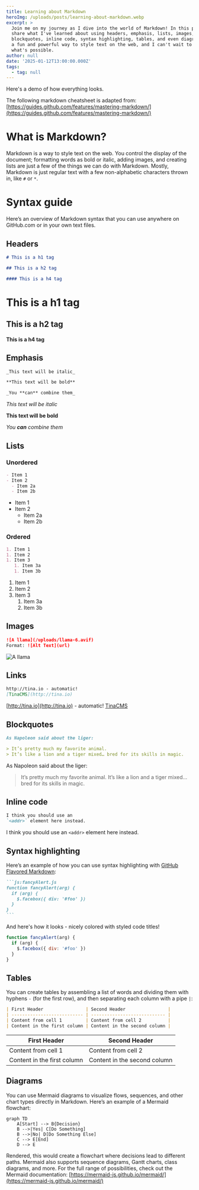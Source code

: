 ```yaml
---
title: Learning about Markdown
heroImg: /uploads/posts/learning-about-markdown.webp
excerpt: >
  Join me on my journey as I dive into the world of Markdown! In this post, I'll
  share what I've learned about using headers, emphasis, lists, images, links,
  blockquotes, inline code, syntax highlighting, tables, and even diagrams. It's
  a fun and powerful way to style text on the web, and I can't wait to show you
  what's possible.
author: null
date: '2025-01-12T13:00:00.000Z'
tags:
  - tag: null
---
```




Here's a demo of how everything looks.

The following markdown cheatsheet is adapted from: [https://guides.github.com/features/mastering-markdown/](https://guides.github.com/features/mastering-markdown/)

# What is Markdown?

Markdown is a way to style text on the web. You control the display of the document; formatting words as bold or italic, adding images, and creating lists are just a few of the things we can do with Markdown. Mostly, Markdown is just regular text with a few non-alphabetic characters thrown in, like `#` or `*`.

# Syntax guide

Here’s an overview of Markdown syntax that you can use anywhere on GitHub.com or in your own text files.

## Headers

```markdown
# This is a h1 tag

## This is a h2 tag

#### This is a h4 tag
```

# This is a h1 tag

## This is a h2 tag

#### This is a h4 tag

## Emphasis

```markdown
_This text will be italic_

**This text will be bold**

_You **can** combine them_
```

_This text will be italic_

**This text will be bold**

_You **can** combine them_

## Lists

### Unordered

```markdown
- Item 1
- Item 2
  - Item 2a
  - Item 2b
```

- Item 1
- Item 2
  - Item 2a
  - Item 2b

### Ordered

```markdown
1. Item 1
1. Item 2
1. Item 3
   1. Item 3a
   1. Item 3b
```

1. Item 1
2. Item 2
3. Item 3
   1. Item 3a
   2. Item 3b

## Images

```markdown
![A llama](/uploads/llama-6.avif)
Format: ![Alt Text](url)
```

![A llama](/uploads/llama-6.avif)

## Links

```markdown
http://tina.io - automatic!
[TinaCMS](http://tina.io)
```

[http://tina.io](http://tina.io) - automatic!
[TinaCMS](http://tina.io)

## Blockquotes

```markdown
As Napoleon said about the liger:

> It’s pretty much my favorite animal.
> It’s like a lion and a tiger mixed… bred for its skills in magic.
```

As Napoleon said about the liger:

> It’s pretty much my favorite animal.
> It’s like a lion and a tiger mixed… bred for its skills in magic.

## Inline code

```markdown
I think you should use an
`<addr>` element here instead.
```

I think you should use an
`<addr>` element here instead.

## Syntax highlighting

Here’s an example of how you can use syntax highlighting with [GitHub Flavored Markdown](https://help.github.com/articles/basic-writing-and-formatting-syntax/):

````markdown
```js:fancyAlert.js
function fancyAlert(arg) {
  if (arg) {
    $.facebox({ div: '#foo' })
  }
}
```
````

And here's how it looks - nicely colored with styled code titles!

```js:fancyAlert.js
function fancyAlert(arg) {
  if (arg) {
    $.facebox({ div: '#foo' })
  }
}
```

## Tables

You can create tables by assembling a list of words and dividing them with hyphens `-` (for the first row), and then separating each column with a pipe `|`:

```markdown
| First Header                | Second Header                |
| --------------------------- | ---------------------------- |
| Content from cell 1         | Content from cell 2          |
| Content in the first column | Content in the second column |
```

| First Header                | Second Header                |
| --------------------------- | ---------------------------- |
| Content from cell 1         | Content from cell 2          |
| Content in the first column | Content in the second column |

## Diagrams

You can use Mermaid diagrams to visualize flows, sequences, and other chart types directly in Markdown. Here’s an example of a Mermaid flowchart:

```mermaid
graph TD
    A[Start] --> B{Decision}
    B -->|Yes| C[Do Something]
    B -->|No| D[Do Something Else]
    C --> E[End]
    D --> E
```

Rendered, this would create a flowchart where decisions lead to different paths. Mermaid also supports sequence diagrams, Gantt charts, class diagrams, and more. For the full range of possibilities, check out the Mermaid documentation: [https://mermaid-js.github.io/mermaid/](https://mermaid-js.github.io/mermaid/)
